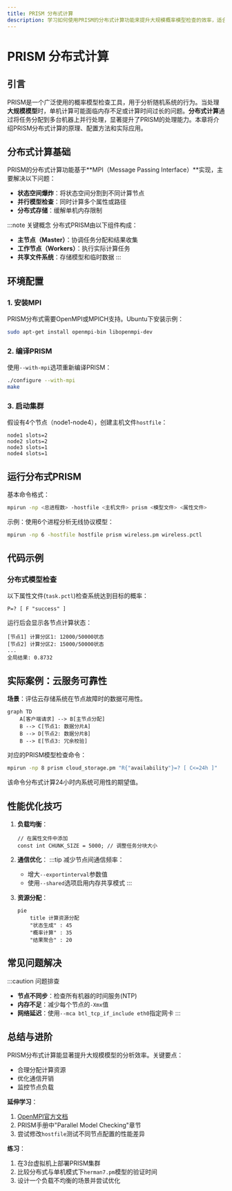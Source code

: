 ```yaml
---
title: PRISM 分布式计算
description: 学习如何使用PRISM的分布式计算功能来提升大规模概率模型检查的效率，适合初学者的完整指南。
---
```


# PRISM 分布式计算

## 引言

PRISM是一个广泛使用的概率模型检查工具，用于分析随机系统的行为。当处理**大规模模型**时，单机计算可能面临内存不足或计算时间过长的问题。**分布式计算**通过将任务分配到多台机器上并行处理，显著提升了PRISM的处理能力。本章将介绍PRISM分布式计算的原理、配置方法和实际应用。

## 分布式计算基础

PRISM的分布式计算功能基于**MPI（Message Passing Interface）**实现，主要解决以下问题：
- **状态空间爆炸**：将状态空间分割到不同计算节点
- **并行模型检查**：同时计算多个属性或路径
- **分布式存储**：缓解单机内存限制

:::note 关键概念
分布式PRISM由以下组件构成：
- **主节点（Master）**：协调任务分配和结果收集
- **工作节点（Workers）**：执行实际计算任务
- **共享文件系统**：存储模型和临时数据
:::

## 环境配置

### 1. 安装MPI
PRISM分布式需要OpenMPI或MPICH支持。Ubuntu下安装示例：
```bash
sudo apt-get install openmpi-bin libopenmpi-dev
```

### 2. 编译PRISM
使用`--with-mpi`选项重新编译PRISM：
```bash
./configure --with-mpi
make
```

### 3. 启动集群
假设有4个节点（node1-node4），创建主机文件`hostfile`：
```
node1 slots=2
node2 slots=2
node3 slots=1
node4 slots=1
```

## 运行分布式PRISM

基本命令格式：
```bash
mpirun -np <总进程数> -hostfile <主机文件> prism <模型文件> <属性文件>
```

示例：使用6个进程分析无线协议模型：
```bash
mpirun -np 6 -hostfile hostfile prism wireless.pm wireless.pctl
```

## 代码示例

### 分布式模型检查
以下属性文件(`task.pctl`)检查系统达到目标的概率：
```text
P=? [ F "success" ]
```

运行后会显示各节点计算状态：
```text
[节点1] 计算分区1: 12000/50000状态
[节点2] 计算分区2: 15000/50000状态
...
全局结果: 0.8732
```

## 实际案例：云服务可靠性

**场景**：评估云存储系统在节点故障时的数据可用性。

```mermaid
graph TD
    A[客户端请求] --> B[主节点分配]
    B --> C[节点1: 数据分片A]
    B --> D[节点2: 数据分片B]
    B --> E[节点3: 冗余校验]
```

对应的PRISM模型检查命令：
```bash
mpirun -np 8 prism cloud_storage.pm "R{"availability"}=? [ C<=24h ]"
```

该命令分布式计算24小时内系统可用性的期望值。

## 性能优化技巧

1. **负载均衡**：
   ```text
   // 在属性文件中添加
   const int CHUNK_SIZE = 5000; // 调整任务分块大小
   ```

2. **通信优化**：
   :::tip
   减少节点间通信频率：
   - 增大`--exportinterval`参数值
   - 使用`--shared`选项启用内存共享模式
   :::

3. **资源分配**：
   ```mermaid
   pie
       title 计算资源分配
       "状态生成" : 45
       "概率计算" : 35
       "结果聚合" : 20
   ```

## 常见问题解决

:::caution 问题排查
- **节点不同步**：检查所有机器的时间服务(NTP)
- **内存不足**：减少每个节点的`-Xmx`值
- **网络延迟**：使用`--mca btl_tcp_if_include eth0`指定网卡
:::

## 总结与进阶

PRISM分布式计算能显著提升大规模模型的分析效率。关键要点：
- 合理分配计算资源
- 优化通信开销
- 监控节点负载

**延伸学习**：
1. [OpenMPI官方文档](https://www.open-mpi.org/)
2. PRISM手册中"Parallel Model Checking"章节
3. 尝试修改`hostfile`测试不同节点配置的性能差异

**练习**：
1. 在3台虚拟机上部署PRISM集群
2. 比较分布式与单机模式下`herman7.pm`模型的验证时间
3. 设计一个负载不均衡的场景并尝试优化